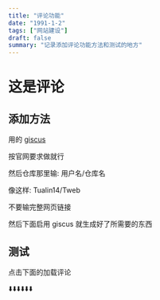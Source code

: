 ```yaml
---
title: "评论功能"
date: "1991-1-2"
tags: ["网站建设"]
draft: false
summary: "记录添加评论功能方法和测试的地方"
---
```


# 这是评论

## 添加方法

用的 [giscus](https://giscus.app/)

按官网要求做就行

然后仓库那里输: 用户名/仓库名

像这样: Tualin14/Tweb

不要输完整网页链接

然后下面启用 giscus 就生成好了所需要的东西

## 测试

点击下面的加载评论

⬇️⬇️⬇️⬇️⬇️⬇️
